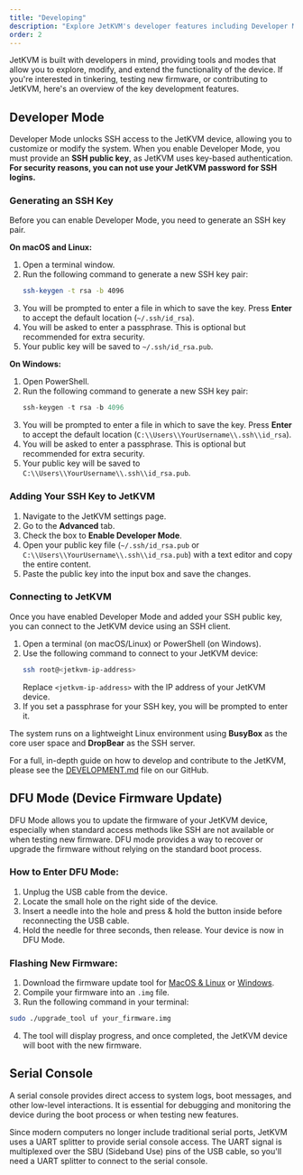 ```yaml
---
title: "Developing"
description: "Explore JetKVM's developer features including Developer Mode for SSH access, DFU Mode for firmware updates, and Serial Console for debugging. Learn how to customize and extend JetKVM's functionality."
order: 2
---
```


JetKVM is built with developers in mind, providing tools and modes that allow you to explore, modify, and extend the functionality of the device. If you're interested in tinkering, testing new firmware, or contributing to JetKVM, here's an overview of the key development features.

## Developer Mode

Developer Mode unlocks SSH access to the JetKVM device, allowing you to customize or modify the system. When you enable Developer Mode, you must provide an **SSH public key**, as JetKVM uses key-based authentication. **For security reasons, you can not use your JetKVM password for SSH logins.**

### Generating an SSH Key

Before you can enable Developer Mode, you need to generate an SSH key pair.

**On macOS and Linux:**

1.  Open a terminal window.
2.  Run the following command to generate a new SSH key pair:
    ```sh
    ssh-keygen -t rsa -b 4096
    ```
3.  You will be prompted to enter a file in which to save the key. Press **Enter** to accept the default location (`~/.ssh/id_rsa`).
4.  You will be asked to enter a passphrase. This is optional but recommended for extra security.
5.  Your public key will be saved to `~/.ssh/id_rsa.pub`.

**On Windows:**

1.  Open PowerShell.
2.  Run the following command to generate a new SSH key pair:
    ```powershell
    ssh-keygen -t rsa -b 4096
    ```
3.  You will be prompted to enter a file in which to save the key. Press **Enter** to accept the default location (`C:\\Users\\YourUsername\\.ssh\\id_rsa`).
4.  You will be asked to enter a passphrase. This is optional but recommended for extra security.
5.  Your public key will be saved to `C:\\Users\\YourUsername\\.ssh\\id_rsa.pub`.

### Adding Your SSH Key to JetKVM

1.  Navigate to the JetKVM settings page.
2.  Go to the **Advanced** tab.
3.  Check the box to **Enable Developer Mode**.
4.  Open your public key file (`~/.ssh/id_rsa.pub` or `C:\\Users\\YourUsername\\.ssh\\id_rsa.pub`) with a text editor and copy the entire content.
5.  Paste the public key into the input box and save the changes.

### Connecting to JetKVM

Once you have enabled Developer Mode and added your SSH public key, you can connect to the JetKVM device using an SSH client.

1.  Open a terminal (on macOS/Linux) or PowerShell (on Windows).
2.  Use the following command to connect to your JetKVM device:
    ```sh
    ssh root@<jetkvm-ip-address>
    ```
    Replace `<jetkvm-ip-address>` with the IP address of your JetKVM device.
3.  If you set a passphrase for your SSH key, you will be prompted to enter it.

The system runs on a lightweight Linux environment using **BusyBox** as the core user space and **DropBear** as the SSH server.

For a full, in-depth guide on how to develop and contribute to the JetKVM, please see the [DEVELOPMENT.md](https://github.com/jetkvm/kvm/blob/dev/DEVELOPMENT.md) file on our GitHub.

## DFU Mode (Device Firmware Update)

DFU Mode allows you to update the firmware of your JetKVM device, especially when standard access methods like SSH are not available or when testing new firmware. DFU mode provides a way to recover or upgrade the firmware without relying on the standard boot process.

### How to Enter DFU Mode:

1. Unplug the USB cable from the device.
2. Locate the small hole on the right side of the device.
3. Insert a needle into the hole and press & hold the button inside before reconnecting the USB cable.
4. Hold the needle for three seconds, then release. Your device is now in DFU Mode.

### Flashing New Firmware:

1. Download the firmware update tool for [MacOS & Linux](https://wiki.luckfox.com/Luckfox-Pico/Linux-MacOS-Burn-Image/) or [Windows](https://wiki.luckfox.com/Luckfox-Pico/Luckfox-Pico-RV1106/Luckfox-Pico-Ultra-W/Luckfox-Pico-emmc-burn-image/#driver-installation).
2. Compile your firmware into an `.img` file.
3. Run the following command in your terminal:

```sh
sudo ./upgrade_tool uf your_firmware.img
```

4. The tool will display progress, and once completed, the JetKVM device will boot with the new firmware.

## Serial Console

A serial console provides direct access to system logs, boot messages, and other low-level interactions. It is essential for debugging and monitoring the device during the boot process or when testing new features.

Since modern computers no longer include traditional serial ports, JetKVM uses a UART splitter to provide serial console access. The UART signal is multiplexed over the SBU (Sideband Use) pins of the USB cable, so you'll need a UART splitter to connect to the serial console.
